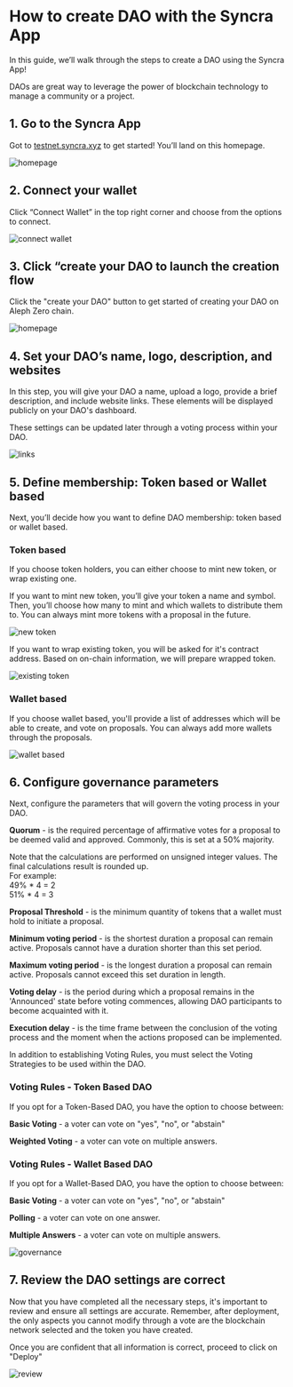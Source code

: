 
# How to create DAO with the Syncra App

In this guide, we’ll walk through the steps to create a DAO using the Syncra App!

DAOs are great way to leverage the power of blockchain technology to manage a community or a project.

## 1. Go to the Syncra App

Got to [testnet.syncra.xyz](https://testnet.syncra.xyz) to get started! You’ll land on this homepage.

![homepage](/create-dao/step-1.png)

## 2. Connect your wallet

‍Click “Connect Wallet” in the top right corner and choose from the options to connect.

![connect wallet](/create-dao/step-2.png)

## 3. Click “create your DAO to launch the creation flow

Click the "create your DAO" button to get started of creating your DAO on Aleph Zero chain.

‍![homepage](/create-dao/step-1.png)

## 4. Set your DAO’s name, logo, description, and websites

In this step, you will give your DAO a name, upload a logo, provide a brief description, and include website links. These elements will be displayed publicly on your DAO's dashboard.

These settings can be updated later through a voting process within your DAO.

‍![links](/create-dao/step-4.png)

## 5. Define membership: Token based or Wallet based

Next, you’ll decide how you want to define DAO membership: token based or wallet based.

### Token based

If you choose token holders, you can either choose to mint new token, or wrap existing one.

If you want to mint new token, you’ll give your token a name and symbol. Then, you’ll choose how many to mint and which wallets to distribute them to. You can always mint more tokens with a proposal in the future.

‍![new token](/create-dao/step-new-token.png)

If you want to wrap existing token, you will be asked for it's contract address. Based on on-chain information, we will prepare wrapped token.

‍![existing token](/create-dao/step-existing-token.png)

### Wallet based

If you choose wallet based, you'll provide a list of addresses which will be able to create, and vote on proposals. You can always add more wallets through the proposals.

‍![wallet based](/create-dao/step-wallet-based.png)

## 6. Configure governance parameters

Next, configure the parameters that will govern the voting process in your DAO.

**Quorum** - is the required percentage of affirmative votes for a proposal to be deemed valid and approved. Commonly, this is set at a 50% majority.

<Callout type="info">
  Note that the calculations are performed on unsigned integer values. The final calculations result is rounded up. <br/>For example:<br/>
  49% * 4 = 2<br/>
  51% * 4 = 3<br/>
</Callout>

**Proposal Threshold** - is the minimum quantity of tokens that a wallet must hold to initiate a proposal.

**Minimum voting period** - is the shortest duration a proposal can remain active. Proposals cannot have a duration shorter than this set period.

**Maximum voting period** - is the longest duration a proposal can remain active. Proposals cannot exceed this set duration in length.

**Voting delay** - is the period during which a proposal remains in the 'Announced' state before voting commences, allowing DAO participants to become acquainted with it.

**Execution delay** - is the time frame between the conclusion of the voting process and the moment when the actions proposed can be implemented.

In addition to establishing Voting Rules, you must select the Voting Strategies to be used within the DAO.

### Voting Rules - Token Based DAO

If you opt for a Token-Based DAO, you have the option to choose between:

**Basic Voting** - a voter can vote on "yes", "no", or "abstain"

**Weighted Voting** - a voter can vote on multiple answers.

### Voting Rules - Wallet Based DAO

If you opt for a Wallet-Based DAO, you have the option to choose between:

**Basic Voting** - a voter can vote on "yes", "no", or "abstain"

**Polling** - a voter can vote on one answer.

**Multiple Answers** - a voter can vote on multiple answers.

‍![governance](/create-dao/step-governance.png)

## 7. Review the DAO settings are correct

Now that you have completed all the necessary steps, it's important to review and ensure all settings are accurate. Remember, after deployment, the only aspects you cannot modify through a vote are the blockchain network selected and the token you have created.

Once you are confident that all information is correct, proceed to click on "Deploy"

‍![review](/create-dao/step-review.png)
